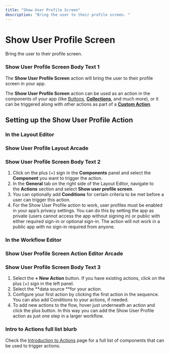 ```yaml
---
title: "Show User Profile Screen"
description: "Bring the user to their profile screen. "
---
```


# Show User Profile Screen

Bring the user to their profile screen. 

### Show User Profile Screen Body Text 1

The **Show User Profile Screen** action will bring the user to their profile screen in your app.

The **Show User Profile Screen** action can be used as an action in the components of your app (like [Buttons](/essentials/components/button), [**Collections**](/essentials/components/collection), and much more), or it can be triggered along with other actions as part of a [**Custom Action**](/getting-started/introduction-to-actions).

## **Setting up the Show User Profile Action**

### In the Layout Editor



### Show User Profile Layout Arcade

### Show User Profile Screen Body Text 2

1. Click on the plus (+) sign in the **Components** panel and select the **Component** you want to trigger the action.
2. In the **General** tab on the right side of the Layout Editor, navigate to the **Actions** section and select **Show user profile screen**.
3. You can optionally add **Conditions** for certain criteria to be met before a user can trigger this action.
4. For the Show User Profile action to work, user profiles must be enabled in your app’s privacy settings. You can do this by setting the app as private (users cannot access the app without signing in) or public with either required sign-in or optional sign-in. The action will not work in a public app with no sign-in required from anyone.

### In the Workflow Editor



### Show User Profile Screen Action Editor Arcade

### Show User Profile Screen Body Text 3

1. Select the **+ New Action** button. If you have existing actions, click on the plus (+) sign in the left panel.
2. Select the **data source **for your action.
3. Configure your first action by clicking the first action in the sequence. You can also add Conditions to your actions, if needed.
4. To add new actions to the flow, hover just underneath an action and click the plus button. In this way you can add the Show User Profile action as just one step in a larger workflow.



### Intro to Actions full list blurb

Check the [Introduction to Actions](/automation/actions) page for a full list of components that can be used to trigger actions.

